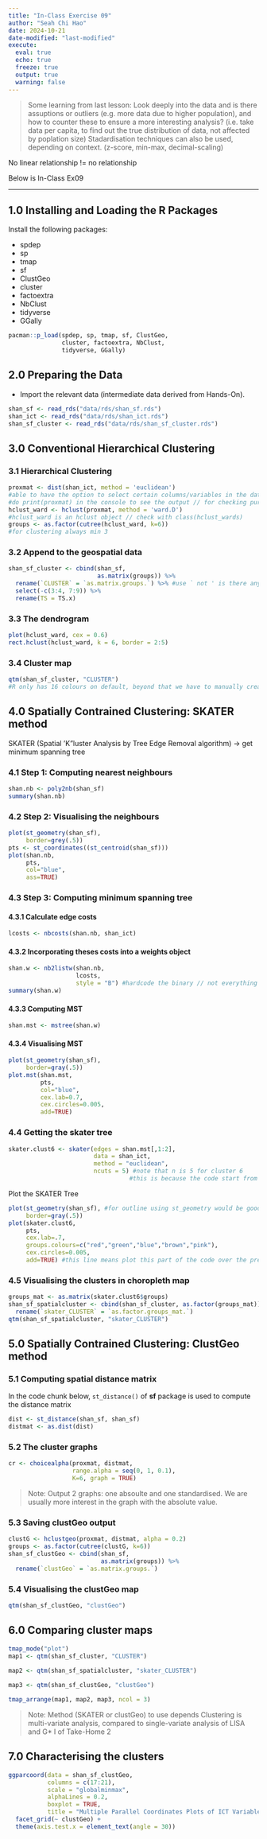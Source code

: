 ```yaml
---
title: "In-Class Exercise 09"
author: "Seah Chi Hao"
date: 2024-10-21
date-modified: "last-modified"
execute:
  eval: true
  echo: true
  freeze: true
  output: true
  warning: false
---
```


> Some learning from last lesson:
Look deeply into the data and is there assuptions or outliers (e.g. more data due to higher population), and how to counter these to ensure a more interesting analysis? (i.e. take data per capita, to find out the true distribution of data, not affected by poplation size)
Stadardisation techniques can also be used, depending on context. (z-score, min-max, decimal-scaling)

No linear relationship != no relationship

Below is In-Class Ex09

---

## 1.0 Installing and Loading the R Packages

Install the following packages:

- spdep
- sp
- tmap
- sf
- ClustGeo
- cluster
- factoextra
- NbClust
- tidyverse
- GGally

```r
pacman::p_load(spdep, sp, tmap, sf, ClustGeo, 
               cluster, factoextra, NbClust,
               tidyverse, GGally)
```

## 2.0 Preparing the Data

-   Import the relevant data (intermediate data derived from Hands-On).

```r
shan_sf <- read_rds("data/rds/shan_sf.rds")
shan_ict <- read_rds("data/rds/shan_ict.rds")
shan_sf_cluster <- read_rds("data/rds/shan_sf_cluster.rds")
```

## 3.0 Conventional Hierarchical Clustering

### 3.1 Hierarchical Clustering
```r
proxmat <- dist(shan_ict, method = 'euclidean') 
#able to have the option to select certain columns/variables in the data
#do print(proxmat) in the console to see the output // for checking purpose
hclust_ward <- hclust(proxmat, method = 'ward.D')
#hclust_ward is an hclust object // check with class(hclust_wards)
groups <- as.factor(cutree(hclust_ward, k=6))
#for clustering always min 3
```

### 3.2 Append to the geospatial data
```r
shan_sf_cluster <- cbind(shan_sf,
                         as.matrix(groups)) %>%
  rename(`CLUSTER` = `as.matrix.groups.`) %>% #use ` not ' is there any reason? // the . is very impt
  select(-c(3:4, 7:9)) %>%
  rename(TS = TS.x)
```

### 3.3 The dendrogram
```r
plot(hclust_ward, cex = 0.6)
rect.hclust(hclust_ward, k = 6, border = 2:5)
```

### 3.4 Cluster map
```r
qtm(shan_sf_cluster, "CLUSTER")
#R only has 16 colours on default, beyond that we have to manually create a new colour
```

## 4.0 Spatially Contrained Clustering: SKATER method
SKATER (Spatial 'K"luster Analysis by Tree Edge Removal algorithm) -> get minimum spanning tree

### 4.1 Step 1: Computing nearest neighbours
```r
shan.nb <- poly2nb(shan_sf)
summary(shan.nb)
```

### 4.2 Step 2: Visualising the neighbours
```r
plot(st_geometry(shan_sf),
     border=grey(.5))
pts <- st_coordinates((st_centroid(shan_sf)))
plot(shan.nb,
     pts,
     col="blue",
     ass=TRUE)
```

### 4.3 Step 3: Computing minimum spanning tree

#### 4.3.1 Calculate edge costs
```r
lcosts <- nbcosts(shan.nb, shan_ict)
```

#### 4.3.2 Incorporating theses costs into a weights object
```r
shan.w <- nb2listw(shan.nb,
                   lcosts,
                   style = "B") #hardcode the binary // not everything allow user to change
summary(shan.w)
```

#### 4.3.3 Computing MST
```r
shan.mst <- mstree(shan.w)
```

#### 4.3.4 Visualising MST
```r
plot(st_geometry(shan_sf),
     border=gray(.5))
plot.mst(shan.mst,
         pts,
         col="blue",
         cex.lab=0.7,
         cex.circles=0.005,
         add=TRUE)
```

### 4.4 Getting the skater tree
```r
skater.clust6 <- skater(edges = shan.mst[,1:2],
                        data = shan_ict,
                        method = "euclidean",
                        ncuts = 5) #note that n is 5 for cluster 6 
                                  #this is because the code start from 0 (we can do n-1 where n is the user input to not confuse the user)
```

Plot the SKATER Tree
```r
plot(st_geometry(shan_sf), #for outline using st_geometry would be good
     border=gray(.5))
plot(skater.clust6,
     pts,
     cex.lab=.7,
     groups.colours=c("red","green","blue","brown","pink"),
     cex.circles=0.005,
     add=TRUE) #this line means plot this part of the code over the previous code (the outline)

```
### 4.5 Visualising the clusters in choropleth map
```r
groups_mat <- as.matrix(skater.clust6$groups)
shan_sf_spatialcluster <- cbind(shan_sf_cluster, as.factor(groups_mat)) %>% #as.factor organise it ascending from 1 to 6
  rename(`skater_CLUSTER` = `as.factor.groups_mat.`)
qtm(shan_sf_spatialcluster, "skater_CLUSTER")
```

## 5.0 Spatially Contrained Clustering: ClustGeo method

### 5.1 Computing spatial distance matrix
In the code chunk below, `st_distance()` of **sf** package is used to compute the distance matrix
```r
dist <- st_distance(shan_sf, shan_sf)
distmat <- as.dist(dist)
```

### 5.2 The cluster graphs
```r
cr <- choicealpha(proxmat, distmat,
                  range.alpha = seq(0, 1, 0.1),
                  K=6, graph = TRUE)
```
> Note:
Output 2 graphs: one absoulte and one standardised. We are usually more interest in the graph with the absolute value.

### 5.3 Saving clustGeo output
```r
clustG <- hclustgeo(proxmat, distmat, alpha = 0.2)
groups <- as.factor(cutree(clustG, k=6))
shan_sf_clustGeo <- cbind(shan_sf,
                          as.matrix(groups)) %>%
  rename(`clustGeo` = `as.matrix.groups.`)
```

### 5.4 Visualising the clustGeo map
```r
qtm(shan_sf_clustGeo, "clustGeo")
```

## 6.0 Comparing cluster maps
```r
tmap_mode("plot")
map1 <- qtm(shan_sf_cluster, "CLUSTER")
    
map2 <- qtm(shan_sf_spatialcluster, "skater_CLUSTER")

map3 <- qtm(shan_sf_clustGeo, "clustGeo")

tmap_arrange(map1, map2, map3, ncol = 3)
```
>Note:
Method (SKATER or clustGeo) to use depends
Clustering is multi-variate analysis, compared to single-variate analysis of LISA and G* I of Take-Home 2

## 7.0 Characterising the clusters
```r
ggparcoord(data = shan_sf_clustGeo,
           columns = c(17:21),
           scale = "globalminmax",
           alphaLines = 0.2,
           boxplot = TRUE,
           title = "Multiple Parallel Coordinates Plots of ICT Variables by Cluster") +
  facet_grid(~ clustGeo) +
  theme(axis.test.x = element_text(angle = 30))
```







